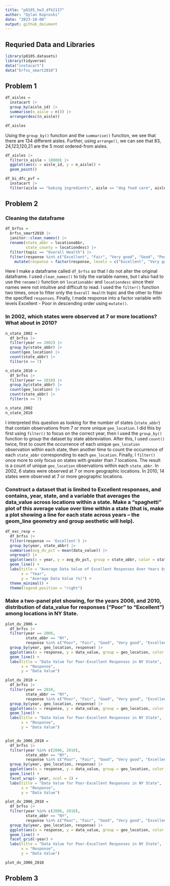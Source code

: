 ```yaml
---
title: "p8105_hw3_dfk2117"
author: "Dylan Koproski"
date: "2023-10-08"
output: github_document
---
```

## Requried Data and Libraries
```r
library(p8105.datasets)
library(tidyverse)
data("instacart")
data("brfss_smart2010")
```

## Problem 1

```r

df_aisles = 
  instacart |> 
  group_by(aisle_id) |> 
  summarise(n_aisle = n()) |> 
  arrange(desc(n_aisle))

df_aisles
```

Using the `group_by()` function and the `summarise()` function, we see that there are 134 different aisles. Further, using `arrange()`, we can see that 83, 24,123,120,21 are the 5 most ordered-from aisles.

```r
df_aisles |> 
  filter(n_aisle > 10000) |> 
  ggplot(aes(x = aisle_id, y = n_aisle)) +
  geom_point()

```


```r
df_bi_dfc_pvf = 
  instacart |> 
  filter(aisle == "baking ingredients", aisle == "dog food care", aisle == "packaged_vegetable_fruits")
```


## Problem 2

### Cleaning the dataframe

```r
df_brfss =
  brfss_smart2010 |> 
  janitor::clean_names() |> 
  rename(state_abbr = locationabbr,
         state_county = locationdesc) |> 
  filter(topic == "Overall Health") |> 
  filter(response %in% c("Excellent", "Fair", "Very good", "Good", "Poor")) |> 
    mutate(response = factor(response, levels = c("Excellent", "Very good", "Good", "Fair", "Poor"), ordered = TRUE))
```

Here I make a dataframe called `df_brfss` so that I do not alter the original dataframe. I used `clean_names()` to tidy the variable names, but I also had to use the `rename()` function on `locationabbr` and `locationdesc` since their names were not intuitive and difficult to read. I used the `filter()` function two times, once to filter only the `Overall Health` topic and the other to filter the specified `responses`. Finally, I made response into a factor variable with levels Excellent - Poor in descending order using `mutate()`.

### In 2002, which states were observed at 7 or more locations? What about in 2010?

```r
n_state_2002 =
  df_brfss |> 
  filter(year == 2002) |> 
  group_by(state_abbr) |> 
  count(geo_location) |> 
  count(state_abbr) |> 
  filter(n >= 7)

n_state_2010 =
  df_brfss |> 
  filter(year == 2010) |> 
  group_by(state_abbr) |> 
  count(geo_location) |> 
  count(state_abbr) |> 
  filter(n >= 7)

n_state_2002
n_state_2010
```
I interpreted this question as looking for the number of states (`state_abbr`) that contain observations from 7 or more unique `geo_location`. I did this by first using `filter()` to focus on the correct year, then I used the `group_by()` function to group the dataset by state abbreviation. After this, I used `count()` twice, first to count the occurrence of each unique `geo_location` observation within each state, then another time to count the occurrence of each `state_abbr` corresponding to each `geo_location`. Finally, I `filter()` once more to only focus on states with greater than 7 locations. The result is a count of unique `geo_location` observations within each `state_abbr`. In 2002, 6 states were observed at 7 or more geographic locations. In 2010, 14 states were observed at 7 or more geographic locations.

### Construct a dataset that is limited to Excellent responses, and contains, year, state, and a variable that averages the data_value across locations within a state. Make a “spaghetti” plot of this average value over time within a state (that is, make a plot showing a line for each state across years – the geom_line geometry and group aesthetic will help).

```r
df_exc_resp = 
  df_brfss |> 
  filter(response == 'Excellent') |> 
  group_by(year, state_abbr) |> 
  summarise(avg_dv_pct = mean(data_value)) |> 
  ungroup() |> 
  ggplot(aes(x = year, y = avg_dv_pct, group = state_abbr, color = state_abbr)) +
  geom_line() +
  labs(title = "Average Data Value of Excellent Responses Over Years by State",
       x = "Year",
       y = "Average Data Value (%)") +
  theme_minimal() +
  theme(legend.position = "right")

```

### Make a two-panel plot showing, for the years 2006, and 2010, distribution of data_value for responses (“Poor” to “Excellent”) among locations in NY State.

```r
plot_dv_2006 =
  df_brfss |> 
  filter(year == 2006, 
         state_abbr == "NY", 
         response %in% c("Poor", "Fair", "Good", "Very good", "Excellent")) |> 
  group_by(year, geo_location, response) |> 
  ggplot(aes(x = response, y = data_value, group = geo_location, color = geo_location)) +
  geom_line() +
  labs(title = "Data Value for Poor-Excellent Responses in NY State",
       x = "Response",
       y = "Data Value")

plot_dv_2010 =
  df_brfss |> 
  filter(year == 2010, 
         state_abbr == "NY", 
         response %in% c("Poor", "Fair", "Good", "Very good", "Excellent")) |> 
  group_by(year, geo_location, response) |> 
  ggplot(aes(x = response, y = data_value, group = geo_location, color = geo_location)) +
  geom_line() +
  labs(title = "Data Value for Poor-Excellent Responses in NY State",
       x = "Response",
       y = "Data Value")


plot_dv_2006_2010 =
  df_brfss |> 
  filter(year %in% c(2006, 2010), 
         state_abbr == "NY", 
         response %in% c("Poor", "Fair", "Good", "Very good", "Excellent")) |> 
  group_by(year, geo_location, response) |> 
  ggplot(aes(x = response, y = data_value, group = geo_location, color = geo_location)) +
  geom_line() +
  facet_wrap(~ year, ncol = 2) +
  labs(title = "Data Value for Poor-Excellent Responses in NY State",
       x = "Response",
       y = "Data Value")

plot_dv_2006_2010 =
  df_brfss |> 
  filter(year %in% c(2006, 2010), 
         state_abbr == "NY", 
         response %in% c("Poor", "Fair", "Good", "Very good", "Excellent")) |> 
  group_by(year, geo_location, response) |> 
  ggplot(aes(x = response, y = data_value, group = geo_location, color = geo_location)) +
  geom_line() +
  facet_grid(~year) +
  labs(title = "Data Value for Poor-Excellent Responses in NY State",
       x = "Response",
       y = "Data Value")

plot_dv_2006_2010
```


## Problem 3

